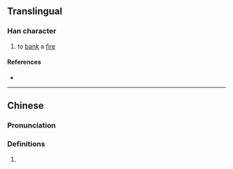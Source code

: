 {{also|𤆡}}
{{character info}}
==Translingual==

===Han character===
{{Han char|rn=86|rad=火|as=10|sn=14|four=|canj=FHRF|ids=⿰火烏}}

# to [[bank]] a [[fire]]

====References====
* {{Han ref|kx=0680.040|dkj=19306|dj=1091.090|hdz=32224.010|uh=7193|ud=29075}}

----

==Chinese==
{{zh-forms|s=𤆡}}

===Pronunciation===
{{zh-pron
|m=wǔ
|c=wat1
|mc=
|oc=
|cat=
}}

===Definitions===
{{zh-hanzi}}
# {{rfdef|zh|sort=火10}}